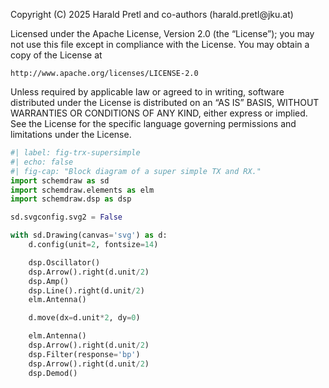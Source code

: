 ::: {.content-hidden}
Copyright (C) 2025 Harald Pretl and co-authors (harald.pretl@jku.at)

Licensed under the Apache License, Version 2.0 (the "License");
you may not use this file except in compliance with the License.
You may obtain a copy of the License at

    http://www.apache.org/licenses/LICENSE-2.0

Unless required by applicable law or agreed to in writing, software
distributed under the License is distributed on an "AS IS" BASIS,
WITHOUT WARRANTIES OR CONDITIONS OF ANY KIND, either express or implied.
See the License for the specific language governing permissions and
limitations under the License.
:::

```python
#| label: fig-trx-supersimple
#| echo: false
#| fig-cap: "Block diagram of a super simple TX and RX." 
import schemdraw as sd
import schemdraw.elements as elm
import schemdraw.dsp as dsp

sd.svgconfig.svg2 = False

with sd.Drawing(canvas='svg') as d:
    d.config(unit=2, fontsize=14)

    dsp.Oscillator()
    dsp.Arrow().right(d.unit/2)
    dsp.Amp()
    dsp.Line().right(d.unit/2)
    elm.Antenna()

    d.move(dx=d.unit*2, dy=0)

    elm.Antenna()
    dsp.Arrow().right(d.unit/2)
    dsp.Filter(response='bp')
    dsp.Arrow().right(d.unit/2)
    dsp.Demod()
```
